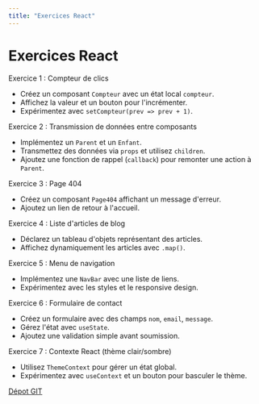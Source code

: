 ```yaml
---
title: "Exercices React"
---
```


# Exercices React

Exercice 1 : Compteur de clics
- Créez un composant `Compteur` avec un état local `compteur`.
- Affichez la valeur et un bouton pour l'incrémenter.
- Expérimentez avec `setCompteur(prev => prev + 1)`.

Exercice 2 : Transmission de données entre composants
- Implémentez un `Parent` et un `Enfant`.
- Transmettez des données via `props` et utilisez `children`.
- Ajoutez une fonction de rappel (`callback`) pour remonter une action à `Parent`.

Exercice 3 : Page 404
- Créez un composant `Page404` affichant un message d'erreur.
- Ajoutez un lien de retour à l'accueil.

Exercice 4 : Liste d'articles de blog
- Déclarez un tableau d'objets représentant des articles.
- Affichez dynamiquement les articles avec `.map()`.

Exercice 5 : Menu de navigation
- Implémentez une `NavBar` avec une liste de liens.
- Expérimentez avec les styles et le responsive design.

Exercice 6 : Formulaire de contact
- Créez un formulaire avec des champs `nom`, `email`, `message`.
- Gérez l'état avec `useState`.
- Ajoutez une validation simple avant soumission.

Exercice 7 : Contexte React (thème clair/sombre)
- Utilisez `ThemeContext` pour gérer un état global.
- Expérimentez avec `useContext` et un bouton pour basculer le thème.

[Dépot GIT](https://github.com/micmc422/TW3.git)